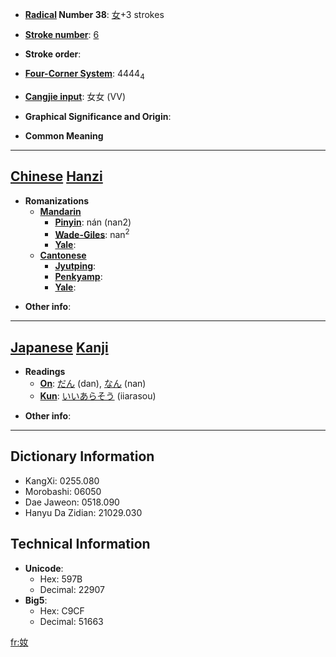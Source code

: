 * '''[[Wiktionary:Chinese radical index| Radical]] Number 38''': [[Wiktionary:Chinese radical index 女|女]]+3 strokes

* '''[[Wiktionary:Chinese total strokes index|Stroke number]]''': [[Wiktionary:Chinese total strokes index 6|6]]

* '''Stroke order''': 

* '''[[Wiktionary:Chinese four corner index|Four-Corner System]]''': 4444<sub>4</sub>

* '''[[Wiktionary:Chinese Cangjie index|Cangjie input]]''': 女女 (VV)

* '''Graphical Significance and Origin''': 

* '''Common Meaning'''

----

== [[Chinese]] [[Hanzi]] ==

* '''Romanizations'''
** '''[[Mandarin]]'''
*** '''[[Pinyin]]''': nán (nan2)
*** '''[[Wade-Giles]]''': nan<sup>2</sup>
*** '''[[Yale]]''': 
** '''[[Cantonese]]'''
*** '''[[Jyutping]]''':
*** '''[[Penkyamp]]''': 
*** '''[[Yale]]''': 

* '''Other info''': 

----

== [[Japanese]] [[Kanji]] ==

* '''Readings'''
** '''[[On]]''': [[だん]] (dan), [[なん]] (nan)
** '''[[Kun]]''': [[いいあらそう]] (iiarasou)

* '''Other info''':  

----

== Dictionary Information ==

* KangXi: 0255.080
* Morobashi: 06050
* Dae Jaweon: 0518.090
* Hanyu Da Zidian: 21029.030

== Technical Information ==

* '''Unicode''':
** Hex: 597B
** Decimal: 22907
* '''Big5''':
** Hex: C9CF
** Decimal: 51663

[[fr:奻]]